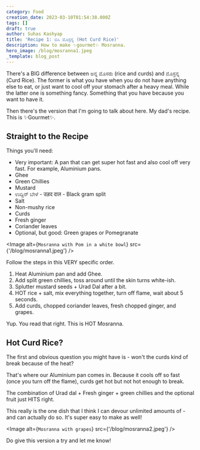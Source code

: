 ---
category: Food
creation_date: 2023-03-10T01:54:38.000Z
tags: []
draft: true
author: Suhas Kashyap
title: 'Recipe 1: ಬಿಸಿ ಮೊಸ್ರನ್ನ (Hot Curd Rice)'
description: How to make ✨gourmet✨ Mosranna.
hero_image: /blog/mosranna1.jpeg
_template: blog_post
---

There's a BIG difference between ಅನ್ನ ಮೊಸರು (rice and curds) and ಮೊಸ್ರನ್ನ (Curd Rice). The former is what you have when you do not have anything else to eat, or just want to cool off your stomach after a heavy meal. While the latter one is something fancy. Something that you have because you want to have it.

Then there's the version that I'm going to talk about here. My dad's recipe. This is ✨Gourmet✨.

## Straight to the Recipe

Things you'll need:

- Very important: A pan that can get super hot fast and also cool off very fast. For example, Aluminium pans.
- Ghee
- Green Chillies
- Mustard
- ಉದ್ದಿನ್ ಬೇಳೆ - उड़द दाल - Black gram split
- Salt
- Non-mushy rice
- Curds
- Fresh ginger
- Coriander leaves
- Optional, but good: Green grapes or Pomegranate

<Image alt={`Mosranna with Pom in a white bowl`} src={'/blog/mosranna1.jpeg'} />

Follow the steps in this VERY specific order.

1. Heat Aluminium pan and add Ghee.
2. Add split green chillies, toss around until the skin turns white-ish.
3. Splutter mustard seeds + Urad Dal after a bit.
4. HOT rice + salt, mix everything together, turn off flame, wait about 5 seconds.
5. Add curds, chopped coriander leaves, fresh chopped ginger, and grapes.

Yup. You read that right. This is HOT Mosranna.

## Hot Curd Rice?

The first and obvious question you might have is - won't the curds kind of break because of the heat?

That's where our Aluminium pan comes in. Because it cools off so fast (once you turn off the flame), curds get hot but not hot enough to break.

The combination of Urad dal + Fresh ginger + green chillies and the optional fruit just HITS right.

This really is the one dish that I think I can devour unlimited amounts of - and can actually do so. It's super easy to make as well!

<Image alt={`Mosranna with grapes`} src={'/blog/mosranna2.jpeg'} />

Do give this version a try and let me know!
